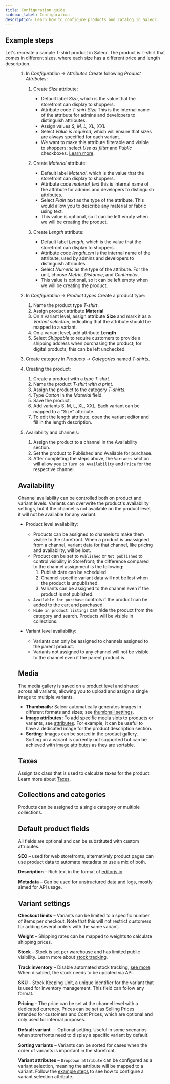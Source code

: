 ```yaml
---
title: Configuration guide
sidebar_label: Configuration
description: Learn how to configure products and catalog in Saleor.
---
```



## Example steps

Let's recreate a sample T-shirt product in Saleor.
The product is T-shirt that comes in different sizes, where each size has a different price and length description.

<Figure src={tshirt} alt={`Example config`} />

1. In _Configuration -> Attributes_ Create following _Product Attributes_:

   1. Create _Size_ attribute:

      - Default label _Size_, which is the value that the storefront can display to shoppers.
      - Attribute code _T-shirt Size_ This is the internal name of the attribute for admins and developers to distinguish attributes.
      - Assign values _S, M, L, XL, XXL_
      - Select _Value is required_, which will ensure that sizes are always specified for each variant.
      - We want to make this attribute filterable and visible to shoppers; select _Use as filter_ and _Public_ checkboxes. [Learn more](developer/attributes/configuration.mdx).

   2. Create _Material_ attribute:

      - Default label _Material_, which is the value that the storefront can display to shoppers.
      - Attribute code _material_text_ this is internal name of the attribute for admins and developers to distinguish attributes.
      - Select _Plain text_ as the type of the attribute. This would allow you to describe any material or fabric using text.
      - This value is optional, so it can be left empty when we will be creating the product.

   3. Create _Length_ attribute:

      - Default label _Length_, which is the value that the storefront can display to shoppers.
      - Attribute code _length_cm_ is the internal name of the attribute, used by admins and developers to distinguish attributes.
      - Select _Numeric_ as the type of the attribute. For the unit, choose _Metric_, _Distance_, and _Centimeter_.
      - This value is optional, so it can be left empty when we will be creating the product.

2. In _Configuration -> Product types_ Create a product type:

   1. Name the product type _T-shirt_.
   2. Assign product attribute **Material**
   3. On a variant level, assign attribute **Size** and mark it as a _Variant selection_, indicating that the attribute should be mapped to a variant.
   4. On a variant level, add attribute **Length**
   5. Select _Shippable_ to require customers to provide a shipping address when purchasing the product; for digital products, this can be left unchecked.

3. Create category in _Products_ -> _Categories_ named _T-shirts_.

4. Creating the product:

   1. Create a product with a type _T-shirt_.
   2. Name the product _T-shirt with a print_.
   3. Assign the product to the category _T-shirts_.
   4. Type _Cotton_ in the _Material_ field.
   5. Save the product.
   6. Add variants S, M, L, XL, XXL. Each variant can be mapped to a "Size" attribute.
   7. To edit the length attribute, open the variant editor and fill in the length description.

5. Availability and channels:

   1. Assign the product to a channel in the Availability section.
   2. Set the product to Published and Available for purchase.
   3. After completing the steps above, the `Variants` section will allow you to `Turn on Availability` and `Price` for the respective channel.

## Availability

Channel availability can be controlled both on product and variant levels.
Variants can overwrite the product's availability settings, but if the channel is not available on the product level, it will not be available for any variant.

- Product level availability:

  - Products can be assigned to channels to make them visible to the storefront. When a product is unassigned from a channel, variant data for that channel, like pricing and availability, will be lost.
  - Product can be set to `Published` or `Not published` to control visibility in Storefront; the difference compared to the channel assignment is the following:
    1. Publish date can be scheduled
    2. Channel-specific variant data will not be lost when the product is unpublished.
    3. Variants can be assigned to the channel even if the product is not published.
  - `Available for purchase` controls if the product can be added to the cart and purchased.
  - `Hide in product listings` can hide the product from the category and search. Products will be visible in collections.

- Variant level availability:
  - Variants can only be assigned to channels assigned to the parent product.
  - Variants not assigned to any channel will not be visible to the channel even if the parent product is.

## Media

The media gallery is saved on a product level and shared across all variants, allowing you to upload and assign a single image to multiple variants.

- **Thumbnails:** Saleor automatically generates images in different formats and sizes; see [thumbnail settings](developer/thumbnails.mdx).
- **Image attributes:** To add specific media slots to products or variants, see [attributes](developer/attributes/overview.mdx). For example, it can be useful to have a dedicated image for the product description section.
- **Sorting:** Images can be sorted in the product gallery. Sorting on a variant is currently not supported but can be achieved with [image attributes](developer/attributes/overview.mdx) as they are sortable.

## Taxes

Assign tax class that is used to calculate taxes for the product. Learn more about [Taxes](developer/taxes.mdx).

[//]: # "add link to catalog section."

## Collections and categories

Products can be assigned to a single category or multiple collections.

## Default product fields

All fields are optional and can be substituted with custom attributes.

**SEO** – used for web storefronts, alternatively product pages can use product data to automate metadata or use a mix of both.

**Description** – Rich text in the format of [editorjs.io](https://editorjs.io/)

**Metadata** – Can be used for unstructured data and logs, mostly aimed for API usage.

## Variant settings

**Checkout limits** – Variants can be limited to a specific number of items per checkout. Note that this will not restrict customers for adding several orders with the same variant.

**Weight** – Shipping rates can be mapped to weights to calculate shipping prices.

**Stock** – Stock is set per warehouse and has limited public visibility. Learn more about [stock tracking](/docs/developer/stock-allocation.mdx).

**Track inventory** – Disable automated stock tracking, [see more](/docs/developer/stock-allocation.mdx). When disabled, the stock needs to be updated via API.

**SKU** – Stock Keeping Unit, a unique identifier for the variant that is used for inventory management. This field can follow any format.

**Pricing** – The price can be set at the channel level with a dedicated currency. Prices can be set as Selling Prices intended for customers and Cost Prices, which are optional and only used for internal purposes.

**Default variant** — Optional setting. Useful in some scenarios when storefronts need to display a specific variant by default.

**Sorting variants** – Variants can be sorted for cases when the order of variants is important in the storefront.

**Variant attributes** – `Dropdown attribute` can be configured as a variant selection, meaning the attribute will be mapped to a variant. Follow the [example steps](#example-steps) to see how to configure a variant selection attribute.
